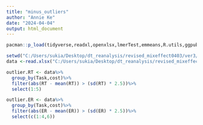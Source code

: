 ---
title: "minus_outliers"
author: "Annie Ke"
date: "2024-04-04"
output: html_document
---

```{r}
pacman::p_load(tidyverse,readxl,openxlsx,lmerTest,emmeans,R.utils,ggpubr,dplyr)
```

```{r}
setwd("C:/Users/sukia/Desktop/dt_reanalysis/revised_mixeffect0403/ver3/data_analysis")
data <-read.xlsx("C:/Users/sukia/Desktop/dt_reanalysis/revised_mixeffect0403/ver3/data_analysis/des_person.xlsx")
```


```{r}
outlier.RT <- data%>%
  group_by(Task,cost)%>%
  filter(abs(RT - mean(RT)) > (sd(RT) * 2.5))%>%
  select(1:5)

outlier.ER <- data%>%
  group_by(Task,cost)%>%
  filter(abs(ER - mean(ER)) > (sd(ER) * 2.5))%>%
  select(c(1:4,6))
```